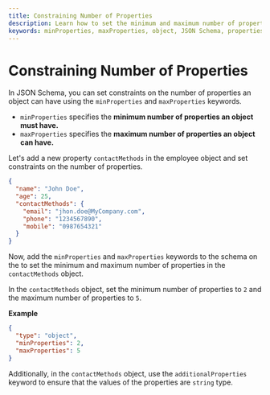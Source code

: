 ```yaml
---
title: Constraining Number of Properties
description: Learn how to set the minimum and maximum number of properties in an object in JSON Schema.
keywords: minProperties, maxProperties, object, JSON Schema, properties, type, properties, required, properties, object
---
```



# Constraining Number of Properties

In JSON Schema, you can set constraints on the number of properties an object can have using the `minProperties` and `maxProperties` keywords.

- `minProperties` specifies the **minimum number of properties an object must have.**
- `maxProperties` specifies the **maximum number of properties an object can have.**

Let's add a new property `contactMethods` in the employee object and set constraints on the number of properties.

```json highlightLineStart={4}  highlightLineEnd={7}
{
  "name": "John Doe",
  "age": 25,
  "contactMethods": {
    "email": "jhon.doe@MyCompany.com",
    "phone": "1234567890",
    "mobile": "0987654321"
  }
}
```

Now, add the `minProperties` and `maxProperties` keywords to the schema on the <SideEditorLink/> to set the minimum and maximum number of properties in the `contactMethods` object.

In the `contactMethods` object, set the minimum number of properties to `2` and the maximum number of properties to `5`. 


**Example**

```json
{
  "type": "object",
  "minProperties": 2,
  "maxProperties": 5
}
```

Additionally, in the `contactMethods` object, use the `additionalProperties` keyword to ensure that the values of the properties are `string` type.